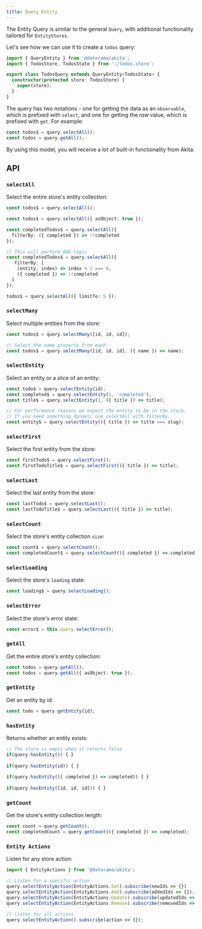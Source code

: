 ```yaml
---
title: Query Entity
---
```


The Entity Query is similar to the general `Query`, with additional functionality tailored for `EntityStores`.

Let's see how we can use it to create a `todos` query:

```ts title="todos.query.ts"
import { QueryEntity } from '@datorama/akita';
import { TodosStore, TodosState } from './todos.store';

export class TodosQuery extends QueryEntity<TodosState> {
  constructor(protected store: TodosStore) {
    super(store);
  }
}
```

The query has two notations - one for getting the data as an `observable`, which is prefixed with `select`, and one for getting the _raw_ value, which is prefixed with `get`. For example:

```ts
const todos$ = query.selectAll();
const todos = query.getAll();
```

By using this model, you will receive a lot of built-in functionality from Akita:

## API

### `selectAll`

Select the entire store's entity collection:
```ts
const todos$ = query.selectAll();

const todos$ = query.selectAll({ asObject: true });

const completedTodos$ = query.selectAll({
  filterBy: ({ completed }) => !!completed
});

// This will perform AND logic
const completedTodos$ = query.selectAll({  
   filterBy: [   
    (entity, index) => index % 2 === 0,   
    ({ completed }) => !!completed  
  ]
});

todos$ = query.selectAll({ limitTo: 5 });
```

### `selectMany`

Select multiple entities from the store:

```ts
const todos$ = query.selectMany([id, id, id]);

// Select the name property from each
const todos$ = query.selectMany([id, id, id], ({ name }) => name);
```

### `selectEntity`

Select an entity or a slice of an entity:

```ts
const todo$ = query.selectEntity(id);
const completed$ = query.selectEntity(1, 'completed');
const title$ = query.selectEntity(1, ({ title }) => title);

// For performance reasons we expect the entity to be in the store.
// If you need something dynamic use selectAll with filterBy.
const entity$ = query.selectEntity(({ title }) => title === slug);
```

### `selectFirst`

Select the first entity from the store:

```ts
const firstTodo$ = query.selectFirst();
const firstTodoTitle$ = query.selectFirst(({ title }) => title);
```

### `selectLast`

Select the last entity from the store:

```ts
const lastTodo$ = query.selectLast();
const lastTodoTitle$ = query.selectLast(({ title }) => title);
```

### `selectCount`

Select the store's entity collection `size`:

```ts
const count$ = query.selectCount();
const completedCount$ = query.selectCount(({ completed }) => completed);
```

### `selectLoading`

Select the store's `loading` state:

```ts
const loading$ = query.selectLoading();
```

### `selectError`

Select the store's error state:

```ts
const error$ = this.query.selectError();
```

### `getAll`

Get the entire store's entity collection:

```ts
const todos = query.getAll();
const todos = query.getAll({ asObject: true });
```

### `getEntity`

Get an entity by id:

```ts
const todo = query.getEntity(id);
```

### `hasEntity`

Returns whether an entity exists:

```ts
// The store is empty when it returns false
if(query.hasEntity()) { } 
  
if(query.hasEntity(id)) { }
 
if(query.hasEntity(({ completed }) => completed)) { }
 
if(query.hasEntity([id, id, id])) { }
```

### `getCount`

Get the store's entity collection length:

```ts
const count = query.getCount();
const completedCount = query.getCount(({ completed }) => completed);
```

### `Entity Actions`

Listen for any store action:

```ts
import { EntityActions } from '@datorama/akita';

// Listen for a specific action
query.selectEntityAction(EntityActions.Set).subscribe(newIds => {})
query.selectEntityAction(EntityActions.Add).subscribe(addedIds => {});
query.selectEntityAction(EntityActions.Update).subscribe(updatedIds => {});
query.selectEntityAction(EntityActions.Remove).subscribe(removedIds => {});

// listen for all actions
query.selectEntityAction().subscribe(action => {});
```